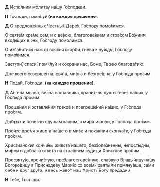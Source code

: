 **Д** Испо́лним моли́тву на́шу Го́сподеви.

**Н** Го́споди, поми́луй **(на каждое прошение)**.

**Д** О предложе́нных Честны́х Даре́х, Го́споду помо́лимся.

О святе́м хра́ме сем, и с ве́рою, благогове́нием и стра́хом Бо́жиим входя́щих в онь, Го́споду помо́лимся.

О изба́витися нам от вся́кия ско́рби, гне́ва и ну́жды, Го́споду помо́лимся.

Заступи́, спаси́, поми́луй и сохрани́ нас, Бо́же, Твое́ю благода́тию.

Дне всего́ соверше́нна, свя́та, ми́рна и безгре́шна, у Го́спода про́сим.

**Н** Пода́й, Го́споди. **(на каждое прошение)**.

**Д** А́нгела ми́рна, ве́рна наста́вника, храни́теля душ и теле́с на́ших, у Го́спода про́сим.

Проще́ния и оставле́ния грехо́в и прегреше́ний на́ших, у Го́спода про́сим.

До́брых и поле́зных душа́м нашим, и ми́ра мiрови, у Го́спода про́сим.

Про́чее вре́мя живота́ на́шего в ми́ре и покая́нии сконча́ти, у Го́спода про́сим.

Христиа́нския кончи́ны живота́ на́шего, безболе́зненны, непосты́дны, ми́рны и до́браго отве́та на стра́шнем суди́щи Христо́ве про́сим.

Пресвяту́ю, пречи́стую, преблагослове́нную, сла́вную Влады́чицу на́шу Богоро́дицу и Присноде́ву Мари́ю со все́ми святы́ми помяну́вше, са́ми себе́ и друг дру́га, и весь живо́т наш Христу́ Бо́гу предади́м.

**Н** Тебе́, Го́споди.


